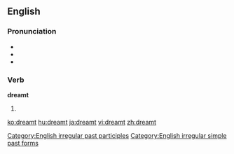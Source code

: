 ==English==

===Pronunciation===
* {{IPA|/'dɹεmt/}}
* {{audio|en-us-dreamt.ogg|Audio (US)}}
* {{rhymes|ɛmpt}}

===Verb===
'''dreamt'''

# {{past of|[[dream]]}}

[[Category:English irregular past participles]]
[[Category:English irregular simple past forms]]

[[ko:dreamt]]
[[hu:dreamt]]
[[ja:dreamt]]
[[vi:dreamt]]
[[zh:dreamt]]